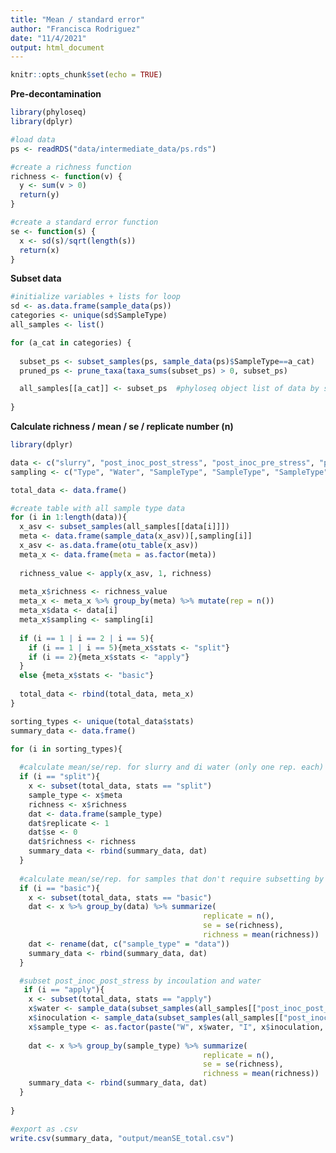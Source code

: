 ```yaml
---
title: "Mean / standard error"
author: "Francisca Rodriguez"
date: "11/4/2021"
output: html_document
---
```


```r
knitr::opts_chunk$set(echo = TRUE)
```

**Pre-decontamination**
```r
library(phyloseq)
library(dplyr)

#load data
ps <- readRDS("data/intermediate_data/ps.rds")

#create a richness function
richness <- function(v) {
  y <- sum(v > 0)
  return(y)
}

#create a standard error function 
se <- function(s) {
  x <- sd(s)/sqrt(length(s))
  return(x)
}

```

**Subset data**
```r
#initialize variables + lists for loop
sd <- as.data.frame(sample_data(ps))
categories <- unique(sd$SampleType)
all_samples <- list()

for (a_cat in categories) {
  
  subset_ps <- subset_samples(ps, sample_data(ps)$SampleType==a_cat)
  pruned_ps <- prune_taxa(taxa_sums(subset_ps) > 0, subset_ps)

  all_samples[[a_cat]] <- subset_ps  #phyloseq object list of data by sample type
  
}

```


**Calculate richness / mean / se / replicate number (n)**
```r
library(dplyr)

data <- c("slurry", "post_inoc_post_stress", "post_inoc_pre_stress", "pre_inoc", "di_water", "DNA_neg", "i6" )
sampling <- c("Type", "Water", "SampleType", "SampleType", "SampleType", "SampleType", "SampleType" )

total_data <- data.frame()

#create table with all sample type data
for (i in 1:length(data)){
  x_asv <- subset_samples(all_samples[[data[i]]])
  meta <- data.frame(sample_data(x_asv))[,sampling[i]]
  x_asv <- as.data.frame(otu_table(x_asv))
  meta_x <- data.frame(meta = as.factor(meta))
  
  richness_value <- apply(x_asv, 1, richness)
  
  meta_x$richness <- richness_value
  meta_x <- meta_x %>% group_by(meta) %>% mutate(rep = n())
  meta_x$data <- data[i]
  meta_x$sampling <- sampling[i]
  
  if (i == 1 | i == 2 | i == 5){
    if (i == 1 | i == 5){meta_x$stats <- "split"}
    if (i == 2){meta_x$stats <- "apply"}
  }
  else {meta_x$stats <- "basic"}
  
  total_data <- rbind(total_data, meta_x)
}

sorting_types <- unique(total_data$stats)
summary_data <- data.frame()

for (i in sorting_types){
  
  #calculate mean/se/rep. for slurry and di water (only one rep. each)
  if (i == "split"){
    x <- subset(total_data, stats == "split")
    sample_type <- x$meta 
    richness <- x$richness
    dat <- data.frame(sample_type)
    dat$replicate <- 1
    dat$se <- 0
    dat$richness <- richness
    summary_data <- rbind(summary_data, dat)
  }
  
  #calculate mean/se/rep. for samples that don't require subsetting by category
  if (i == "basic"){
    x <- subset(total_data, stats == "basic")
    dat <- x %>% group_by(data) %>% summarize(
                                           replicate = n(),
                                           se = se(richness),
                                           richness = mean(richness))
    dat <- rename(dat, c("sample_type" = "data"))
    summary_data <- rbind(summary_data, dat)
  }

  #subset post_inoc_post_stress by incoulation and water
   if (i == "apply"){
    x <- subset(total_data, stats == "apply")
    x$water <- sample_data(subset_samples(all_samples[["post_inoc_post_stress"]]))$Water
    x$inoculation <- sample_data(subset_samples(all_samples[["post_inoc_post_stress"]]))$Inoculation
    x$sample_type <- as.factor(paste("W", x$water, "I", x$inoculation, sep=""))
    
    dat <- x %>% group_by(sample_type) %>% summarize(
                                           replicate = n(),
                                           se = se(richness),
                                           richness = mean(richness))
    summary_data <- rbind(summary_data, dat)
  }
  
}

#export as .csv
write.csv(summary_data, "output/meanSE_total.csv")

```
